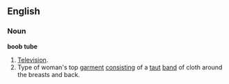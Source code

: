 ==English==

===Noun===
'''boob tube''' 
# [[Television]].
# Type of woman's top [[garment]] [[consisting]] of a [[taut]] [[band]] of cloth around the breasts and back.